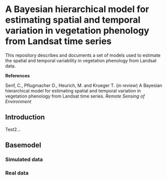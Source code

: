 
# A Bayesian hierarchical model for estimating spatial and temporal variation in vegetation phenology from Landsat time series

This repository describes and documents a set of models used to estimate the spatial and temporal variability in vegetation phenology from Landsat data.

**References**

Senf, C., Pflugmacher D., Heurich, M. and Krueger T. (*in review*) A Bayesian hierarchical model for estimating spatial and temporal variation in vegetation phenology from Landsat time series. *Remote Sensing of Environment*

## Introduction

Test2...

## Basemodel

### Simulated data

### Real data
